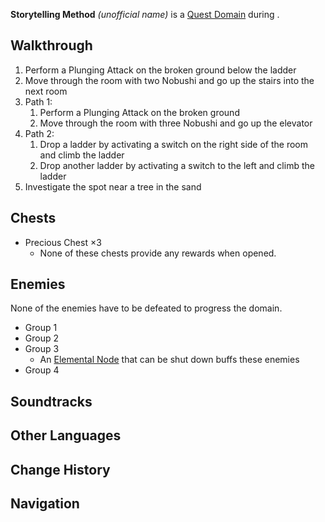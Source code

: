 {{Domain Infobox
|title        = Storytelling Method
|image        = 
|type         = Quest
|description  = 
|quest        = Storytelling Method
|quest_type   = World
|region       = Inazuma
|area         = Narukami Island
|subarea      = Inazuma City
|domain       = 
|recLevel     = 
}}
'''Storytelling Method''' ''(unofficial name)'' is a [[Quest Domain]] during {{Quest|Storytelling Method}}. 

==Walkthrough==
# Perform a Plunging Attack on the broken ground below the ladder
# Move through the room with two Nobushi and go up the stairs into the next room
# Path 1:
## Perform a Plunging Attack on the broken ground
## Move through the room with three Nobushi and go up the elevator
# Path 2:
## Drop a ladder by activating a switch on the right side of the room and climb the ladder
## Drop another ladder by activating a switch to the left and climb the ladder
# Investigate the spot near a tree in the sand

==Chests==
* Precious Chest &times;3
** None of these chests provide any rewards when opened.

==Enemies==
None of the enemies have to be defeated to progress the domain.
* Group 1 {{Enemy List|Nobushi: Jintouban*2}}
* Group 2 {{Enemy List|Nobushi: Hitsukeban*2}}
* Group 3 {{Enemy List|Nobushi: Hitsukeban*3}}
** An {{Electro}} [[Elemental Node]] that can be shut down buffs these enemies
* Group 4 {{Enemy List|Nobushi: Hitsukeban*2;Kairagi: Fiery Might}}

==Soundtracks==
{{Soundtracks by Category Table|type=domain}}
<!--
==Video Guides==
{{EVT
|video1   = 
|caption1 = 
}}
-->
==Other Languages==
{{Other Languages|Storytelling Method}}

==Change History==
{{Change History|2.1}}

==Navigation==
{{Domain Navbox|Temporary}}